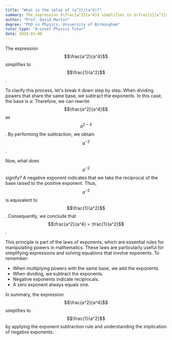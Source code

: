 ```yaml
---
title: "What is the value of (a^2)/(a^4)?"
summary: The expression $\frac{a^2}{a^4}$ simplifies to $\frac{1}{a^2}$, demonstrating the property of exponents where dividing powers results in subtracting their exponents.
author: "Prof. David Martin"
degree: "PhD in Physics, University of Birmingham"
tutor_type: "A-Level Physics Tutor"
date: 2024-03-08
---
```


The expression $$\frac{a^2}{a^4}$$ simplifies to $$\frac{1}{a^2}$$. 

To clarify this process, let's break it down step by step. When dividing powers that share the same base, we subtract the exponents. In this case, the base is $a$. Therefore, we can rewrite $$\frac{a^2}{a^4}$$ as $$a^{2-4}$$. By performing the subtraction, we obtain $$a^{-2}$$.

Now, what does $$a^{-2}$$ signify? A negative exponent indicates that we take the reciprocal of the base raised to the positive exponent. Thus, $$a^{-2}$$ is equivalent to $$\frac{1}{a^2}$$. Consequently, we conclude that $$\frac{a^2}{a^4} = \frac{1}{a^2}$$.

This principle is part of the laws of exponents, which are essential rules for manipulating powers in mathematics. These laws are particularly useful for simplifying expressions and solving equations that involve exponents. To remember:

- When multiplying powers with the same base, we add the exponents.
- When dividing, we subtract the exponents.
- Negative exponents indicate reciprocals.
- A zero exponent always equals one.

In summary, the expression $$\frac{a^2}{a^4}$$ simplifies to $$\frac{1}{a^2}$$ by applying the exponent subtraction rule and understanding the implication of negative exponents.
    